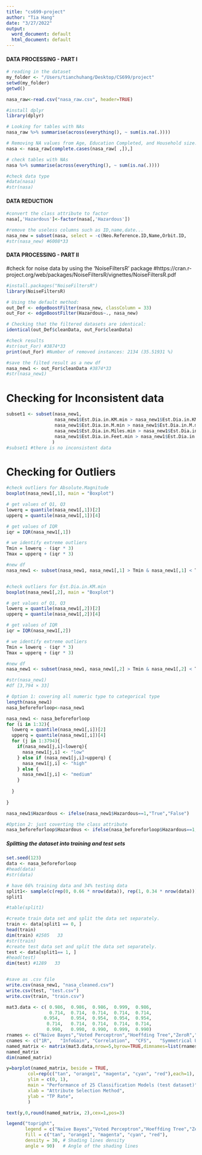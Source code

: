 ```yaml
---
title: "cs699-project"
author: "Tia Hang"
date: "3/27/2022"
output:
  word_document: default
  html_document: default
---
```

#### DATA PROCESSING - PART I####
```r
# reading in the dataset
my_folder <- "/Users/tianchuhang/Desktop/CS699/project"
setwd(my_folder)
getwd()

nasa_raw<-read.csv("nasa_raw.csv", header=TRUE)

#install dplyr
library(dplyr)

# Looking for tables with NAs
nasa_raw %>% summarise(across(everything(), ~ sum(is.na(.))))

# Removing NA values from Age, Education Completed, and Household size.
nasa <- nasa_raw[complete.cases(nasa_raw[ ,]),]

# check tables with NAs
nasa %>% summarise(across(everything(), ~ sum(is.na(.))))

#check data type
#data(nasa)
#str(nasa)
```

#### DATA REDUCTION ####
```r
#convert the class attribute to factor
nasa[,'Hazardous']<-factor(nasa[,'Hazardous'])

#remove the useless columns such as ID,name,date...
nasa_new = subset(nasa, select = -c(Neo.Reference.ID,Name,Orbit.ID,       Close.Approach.Date,Orbit.Determination.Date,Orbiting.Body,Equinox))
#str(nasa_new) #6008*33
```

#### DATA PROCESSING - PART II####

#check for noise data by using the 'NoiseFiltersR' package
#https://cran.r-project.org/web/packages/NoiseFiltersR/vignettes/NoiseFiltersR.pdf
```r
#install.packages("NoiseFiltersR")
library(NoiseFiltersR)

# Using the default method:
out_Def <- edgeBoostFilter(nasa_new, classColumn = 33)
out_For <- edgeBoostFilter(Hazardous~., nasa_new)

# Checking that the filtered datasets are identical:
identical(out_Def$cleanData, out_For$cleanData)

#check results
#str(out_For) #3874*33
print(out_For) #Number of removed instances: 2134 (35.51931 %)

#save the filted result as a new df
nasa_new1 <- out_For$cleanData #3874*33
#str(nasa_new1)
```

# Checking for Inconsistent data
```r
subset1 <- subset(nasa_new1, 
                  nasa_new1$Est.Dia.in.KM.min > nasa_new1$Est.Dia.in.KM.max |
                  nasa_new1$Est.Dia.in.M.min > nasa_new1$Est.Dia.in.M.max |
                  nasa_new1$Est.Dia.in.Miles.min > nasa_new1$Est.Dia.in.Miles.max |
                  nasa_new1$Est.Dia.in.Feet.min > nasa_new1$Est.Dia.in.Feet.max
                 )
#subset1 #there is no inconsistent data
```
# Checking for Outliers
```r
#check outliers for Absolute.Magnitude 
boxplot(nasa_new1[,1], main = "Boxplot")

# get values of Q1, Q3
lowerq = quantile(nasa_new1[,1])[2]
upperq = quantile(nasa_new1[,1])[4]

# get values of IQR
iqr = IQR(nasa_new1[,1])

# we identify extreme outliers
Tmin = lowerq - (iqr * 3)
Tmax = upperq + (iqr * 3)

#new df
nasa_new1 <- subset(nasa_new1, nasa_new1[,1] > Tmin & nasa_new1[,1] < Tmax)


#check outliers for Est.Dia.in.KM.min 
boxplot(nasa_new1[,2], main = "Boxplot")

# get values of Q1, Q3
lowerq = quantile(nasa_new1[,2])[2]
upperq = quantile(nasa_new1[,2])[4]

# get values of IQR
iqr = IQR(nasa_new1[,2])

# we identify extreme outliers
Tmin = lowerq - (iqr * 3)
Tmax = upperq + (iqr * 3)

#new df
nasa_new1 <- subset(nasa_new1, nasa_new1[,2] > Tmin & nasa_new1[,2] < Tmax)

#str(nasa_new1)
#df [3,794 × 33]
```
```r
# Option 1: covering all numeric type to categorical type
length(nasa_new1)
nasa_beforeforloop<-nasa_new1

nasa_new1 <- nasa_beforeforloop
for (i in 1:32){
  lowerq = quantile(nasa_new1[,i])[2]
  upperq = quantile(nasa_new1[,i])[4]
  for (j in 1:3794){
    if(nasa_new1[j,i]<lowerq){
      nasa_new1[j,i] <- "low"
    } else if (nasa_new1[j,i]>upperq) {
      nasa_new1[j,i] <- "high"
    } else {
      nasa_new1[j,i] <- "medium"
    }
           
  }
  
}

nasa_new1$Hazardous <- ifelse(nasa_new1$Hazardous==1,"True","False")

#Option 2: just coverting the class attribute
nasa_beforeforloop$Hazardous <- ifelse(nasa_beforeforloop$Hazardous==1,"True","False")
```

##### Splitting the dataset into training and test sets ######
```r
set.seed(123)                              
data <- nasa_beforeforloop
#head(data)     
#str(data)

# have 66% training data and 34% testing data
split1<- sample(c(rep(0, 0.66 * nrow(data)), rep(1, 0.34 * nrow(data))))
split1

#table(split1)

#create train data set and split the data set separately.
train <- data[split1 == 0, ]
head(train)
dim(train) #2505   33
#str(train)
#create test data set and split the data set separately.
test <- data[split1== 1, ] 
#head(test)
dim(test) #1289   33


#save as .csv file
write.csv(nasa_new1, "nasa_cleaned.csv")
write.csv(test, "test.csv")
write.csv(train, "train.csv")
```

```r

mat3.data <- c(	0.986,	0.986,	0.986,	0.999,	0.986,
               	0.714,	0.714,	0.714,	0.714,	0.714,
              0.954,	0.954,	0.954,	0.954,	0.954,
               0.714,	0.714,	0.714,	0.714,	0.714,
               0.990,	0.990,	0.990,	0.999,	0.990)
rnames <- c("Naïve Bayes","Voted Perceptron","Hoeffding Tree","ZeroR","IBK(w/ k=10)")
cnames <- c("1R",	"InfoGain",	"Correlation",	"CFS",	 "Symmetrical Uncert Attribute")
named_matrix <- matrix(mat3.data,nrow=5,byrow=TRUE,dimnames=list(rnames,cnames))
named_matrix
dim(named_matrix)

y=barplot(named_matrix, beside = TRUE, 
        col=rep(c("tan", "orange1", "magenta", "cyan", "red"),each=1),
        ylim = c(0, 1), 
        main = "Performance of 25 Classification Models (test dataset)",
        xlab = "Attribute Selection Method",
        ylab = "TP Rate",
        )

text(y,0,round(named_matrix, 2),cex=1,pos=3)

legend("topright",
       legend = c("Naïve Bayes","Voted Perceptron","Hoeffding Tree","ZeroR","IBK(w/ k=10)"),
       fill = c("tan", "orange1", "magenta", "cyan", "red"),
       density = 30, # Shading lines density
       angle = 90)   # Angle of the shading lines

```












